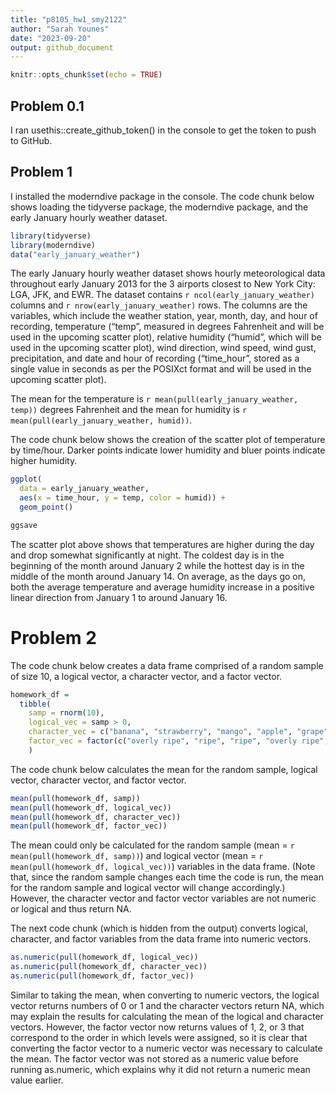 ```yaml
---
title: "p8105_hw1_smy2122"
author: "Sarah Younes"
date: "2023-09-20"
output: github_document
---
```


```r
knitr::opts_chunk$set(echo = TRUE)
```

## Problem 0.1

I ran usethis::create_github_token() in the console to get the token to push to GitHub.

## Problem 1

I installed the moderndive package in the console. The code chunk below shows loading the tidyverse package, the moderndive package, and the early January hourly weather dataset.

```r
library(tidyverse)
library(moderndive)
data("early_january_weather")
```

The early January hourly weather dataset shows hourly meteorological data throughout early January 2013 for the 3 airports closest to New York City: LGA, JFK, and EWR. The dataset contains `r ncol(early_january_weather)` columns and `r nrow(early_january_weather)` rows. The columns are the variables, which include the weather station, year, month, day, and hour of recording, temperature ("temp", measured in degrees Fahrenheit and will be used in the upcoming scatter plot), relative humidity ("humid", which will be used in the upcoming scatter plot), wind direction, wind speed, wind gust, precipitation, and date and hour of recording ("time_hour", stored as a single value in seconds as per the POSIXct format and will be used in the upcoming scatter plot).

The mean for the temperature is `r mean(pull(early_january_weather, temp))` degrees Fahrenheit and the mean for humidity is `r mean(pull(early_january_weather, humid))`.

The code chunk below shows the creation of the scatter plot of temperature by time/hour. Darker points indicate lower humidity and bluer points indicate higher humidity.

```r
ggplot(
  data = early_january_weather,
  aes(x = time_hour, y = temp, color = humid)) +
  geom_point()
```

```r
ggsave
```

The scatter plot above shows that temperatures are higher during the day and drop somewhat significantly at night. The coldest day is in the beginning of the month around January 2 while the hottest day is in the middle of the month around January 14. On average, as the days go on, both the average temperature and average humidity increase in a positive linear direction from January 1 to around January 16.

# Problem 2

The code chunk below creates a data frame comprised of a random sample of size 10, a logical vector, a character vector, and a factor vector.

```r
homework_df =
  tibble(
    samp = rnorm(10),
    logical_vec = samp > 0,
    character_vec = c("banana", "strawberry", "mango", "apple", "grape", "kiwi", "blueberry", "passionfruit", "peach", "dragonfruit"),
    factor_vec = factor(c("overly ripe", "ripe", "ripe", "overly ripe", "ripe", "unripe", "unripe", "unripe", "overly ripe", "ripe"))
    )
```

The code chunk below calculates the mean for the random sample, logical vector, character vector, and factor vector.

```r
mean(pull(homework_df, samp))
mean(pull(homework_df, logical_vec))
mean(pull(homework_df, character_vec))
mean(pull(homework_df, factor_vec))
```

The mean could only be calculated for the random sample (mean = `r mean(pull(homework_df, samp))`) and logical vector (mean = `r mean(pull(homework_df, logical_vec))`) variables in the data frame. (Note that, since the random sample changes each time the code is run, the mean for the random sample and logical vector will change accordingly.) However, the character vector and factor vector variables are not numeric or logical and thus return NA.

The next code chunk (which is hidden from the output) converts logical, character, and factor variables from the data frame into numeric vectors.

```r
as.numeric(pull(homework_df, logical_vec))
as.numeric(pull(homework_df, character_vec))
as.numeric(pull(homework_df, factor_vec))
```

Similar to taking the mean, when converting to numeric vectors, the logical vector returns numbers of 0 or 1 and the character vectors return NA, which may explain the results for calculating the mean of the logical and character vectors. However, the factor vector now returns values of 1, 2, or 3 that correspond to the order in which levels were assigned, so it is clear that converting the factor vector to a numeric vector was necessary to calculate the mean. The factor vector was not stored as a numeric value before running as.numeric, which explains why it did not return a numeric mean value earlier.